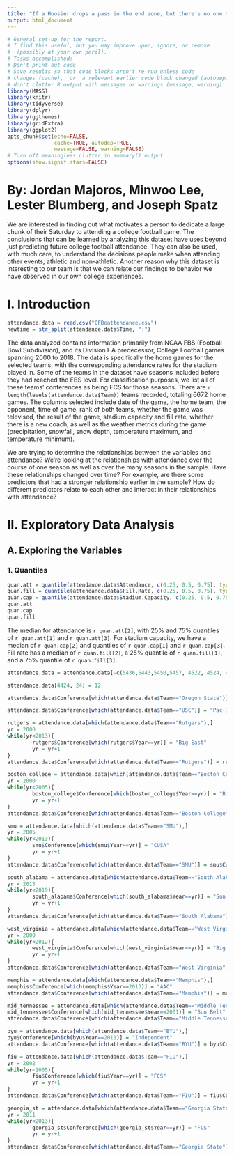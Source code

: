 ```yaml
---
title: "If a Hoosier drops a pass in the end zone, but there's no one there to see it, did it ever really happen?"
output: html_document
---
```

```r
# General set-up for the report.
# I find this useful, but you may improve upon, ignore, or remove
#  (possibly at your own peril).
# Tasks accomplished:
# Don't print out code
# Save results so that code blocks aren't re-run unless code
# changes (cache), _or_ a relevant earlier code block changed (autodep),
# don't clutter R output with messages or warnings (message, warning)
library(MASS)
library(knitr)
library(tidyverse)
library(dplyr)
library(ggthemes)
library(gridExtra)
library(ggplot2)
opts_chunk$set(echo=FALSE,
               cache=TRUE, autodep=TRUE,
               message=FALSE, warning=FALSE)
# Turn off meaningless clutter in summary() output
options(show.signif.stars=FALSE)
```

# By: Jordan Majoros, Minwoo Lee, Lester Blumberg, and Joseph Spatz

We are interested in finding out what motivates a person to dedicate a large chunk of their Saturday to attending a college football game. The conclusions that can be learned by analyzing this dataset have uses beyond just predicting future college football attendance. They can also be used, with much care, to understand the decisions people make when attending other events, athletic and non-athletic. Another reason why this dataset is interesting to our team is that we can relate our findings to behavior we have observed in our own college experiences.

# I. Introduction

```r
attendance.data = read.csv("CFBeattendance.csv")
newtime = str_split(attendance.data$Time, ":")
```

The data analyzed contains information primarily from NCAA FBS (Football Bowl Subdivision), and its Division I-A predecessor, College Football games spanning 2000 to 2018. The data is specifically the home games for the selected teams, with the corresponding attendance rates for the stadium played in. Some of the teams in the dataset have seasons included before they had reached the FBS level. For classification purposes, we list all of these teams' conferences as being FCS for those seasons. There are `r length(levels(attendance.data$Team))` teams recorded, totaling 6672 home games. The columns selected include date of the game, the home team, the opponent, time of game, rank of both teams, whether the game was televised, the result of the game, stadium capacity and fill rate, whether there is a new coach, as well as the weather metrics during the game (precipitation, snowfall, snow depth, temperature maximum, and temperature minimum). 

We are trying to determine the relationships between the variables and attendance? We’re looking at the relationships with attendance over the course of one season as well as over the many seasons in the sample. Have these relationships changed over time? For example, are there some predictors that had a stronger relationship earlier in the sample? How do different predictors relate to each other and interact in their relationships with attendance?


# II. Exploratory Data Analysis
## A. Exploring the Variables

### 1. Quantiles

```r
quan.att = quantile(attendance.data$Attendance, c(0.25, 0.5, 0.75), type = 1, na.rm = TRUE)
quan.fill = quantile(attendance.data$Fill.Rate, c(0.25, 0.5, 0.75), type = 1, na.rm = TRUE)
quan.cap = quantile(attendance.data$Stadium.Capacity, c(0.25, 0.5, 0.75), type = 1, na.rm = TRUE)
quan.att
quan.cap
quan.fill
```

The median for attendance is `r quan.att[2]`, with 25% and 75% quantiles of `r quan.att[1]` and `r quan.att[3]`. For stadium capacity, we have a median of `r quan.cap[2]` and quantiles of `r quan.cap[1]` and `r quan.cap[3]`. Fill rate has a median of `r quan.fill[2]`, a 25% quantile of `r quan.fill[1]`, and a 75% quantile of `r quan.fill[3]`.

```r
attendance.data = attendance.data[-c(5436,5443,5450,5457, 4522, 4524, 4526, 4528, 4530, 4532),]
```

```r
attendance.data[4424, 24] = 12

attendance.data$Conference[which(attendance.data$Team=="Oregon State")] = "Pac-12"

attendance.data$Conference[which(attendance.data$Team=="USC")] = "Pac-12"

rutgers = attendance.data[which(attendance.data$Team=="Rutgers"),]
yr = 2000
while(yr<2013){
        rutgers$Conference[which(rutgers$Year==yr)] = "Big East"
        yr = yr+1
}
attendance.data$Conference[which(attendance.data$Team=="Rutgers")] = rutgers$Conference

boston_college = attendance.data[which(attendance.data$Team=="Boston College"),]
yr = 2000
while(yr<2005){
        boston_college$Conference[which(boston_college$Year==yr)] = "Big East"
        yr = yr+1
}
attendance.data$Conference[which(attendance.data$Team=="Boston College")] = boston_college$Conference

smu = attendance.data[which(attendance.data$Team=="SMU"),]
yr = 2005
while(yr<2013){
        smu$Conference[which(smu$Year==yr)] = "CUSA"
        yr = yr+1
}
attendance.data$Conference[which(attendance.data$Team=="SMU")] = smu$Conference

south_alabama = attendance.data[which(attendance.data$Team=="South Alabama"),]
yr = 2013
while(yr<2019){
        south_alabama$Conference[which(south_alabama$Year==yr)] = "Sun Belt"
        yr = yr+1
}
attendance.data$Conference[which(attendance.data$Team=="South Alabama")] = south_alabama$Conference

west_virginia = attendance.data[which(attendance.data$Team=="West Virginia"),]
yr = 2000
while(yr<2012){
        west_virginia$Conference[which(west_virginia$Year==yr)] = "Big East"
        yr = yr+1
}
attendance.data$Conference[which(attendance.data$Team=="West Virginia")] = west_virginia$Conference

memphis = attendance.data[which(attendance.data$Team=="Memphis"),]
memphis$Conference[which(memphis$Year==2013)] = "AAC"
attendance.data$Conference[which(attendance.data$Team=="Memphis")] = memphis$Conference

mid_tennessee = attendance.data[which(attendance.data$Team=="Middle Tennessee"),]
mid_tennessee$Conference[which(mid_tennessee$Year==2001)] = "Sun Belt"
attendance.data$Conference[which(attendance.data$Team=="Middle Tennessee")] = mid_tennessee$Conference

byu = attendance.data[which(attendance.data$Team=="BYU"),]
byu$Conference[which(byu$Year==2011)] = "Independent"
attendance.data$Conference[which(attendance.data$Team=="BYU")] = byu$Conference

fiu = attendance.data[which(attendance.data$Team=="FIU"),]
yr = 2002
while(yr<2005){
        fiu$Conference[which(fiu$Year==yr)] = "FCS"
        yr = yr+1
}
attendance.data$Conference[which(attendance.data$Team=="FIU")] = fiu$Conference

georgia_st = attendance.data[which(attendance.data$Team=="Georgia State"),]
yr = 2011
while(yr<2013){
        georgia_st$Conference[which(georgia_st$Year==yr)] = "FCS"
        yr = yr+1
}
attendance.data$Conference[which(attendance.data$Team=="Georgia State")] = georgia_st$Conference
```

